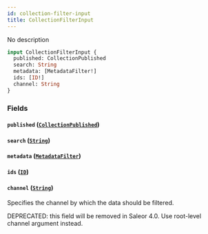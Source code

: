 ```yaml
---
id: collection-filter-input
title: CollectionFilterInput
---
```


No description

```graphql
input CollectionFilterInput {
  published: CollectionPublished
  search: String
  metadata: [MetadataFilter!]
  ids: [ID!]
  channel: String
}
```

### Fields

#### `published` ([`CollectionPublished`](../../../developer/api-reference/enums/collection-published))

#### `search` ([`String`](../../../developer/api-reference/scalars/string))

#### `metadata` ([`MetadataFilter`](../../../developer/api-reference/inputs/metadata-filter))

#### `ids` ([`ID`](../../../developer/api-reference/scalars/id))

#### `channel` ([`String`](../../../developer/api-reference/scalars/string))

Specifies the channel by which the data should be filtered.

DEPRECATED: this field will be removed in Saleor 4.0. Use root-level channel argument instead.
